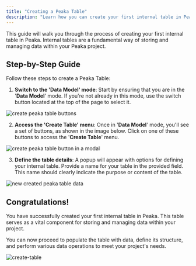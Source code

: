 ```yaml
---
title: "Creating a Peaka Table"
description: "Learn how you can create your first internal table in Peaka"
---
```


This guide will walk you through the process of creating your first internal table in Peaka. Internal tables are a fundamental way of storing and managing data within your Peaka project.

## Step-by-Step Guide

Follow these steps to create a Peaka Table:

1. **Switch to the 'Data Model' mode**: Start by ensuring that you are in the '**Data Model**' mode. If you're not already in this mode, use the switch button located at the top of the page to select it.

<img
  src="https://cdn.peaka.com/connecting-your-data/create-table-1.png"
  alt="create peaka table buttons"
/>

2. **Access the 'Create Table' menu**: Once in '**Data Model**' mode, you'll see a set of buttons, as shown in the image below. Click on one of these buttons to access the '**Create Table**' menu.

<img
  src="https://cdn.peaka.com/connecting-your-data/create-table-2.png"
  alt="create peaka table button in a modal"
/>

3. **Define the table details**: A popup will appear with options for defining your internal table. Provide a name for your table in the provided field. This name should clearly indicate the purpose or content of the table.

<img
  src="https://cdn.peaka.com/connecting-your-data/create-table-3.png"
  alt="new created peaka table data"
/>

## Congratulations!

You have successfully created your first internal table in Peaka. This table serves as a vital component for storing and managing data within your project.

You can now proceed to populate the table with data, define its structure, and perform various data operations to meet your project's needs.

<img
  src="https://cdn.peaka.com/connecting-your-data/create-table-4.png"
  alt="create-table"
/>
